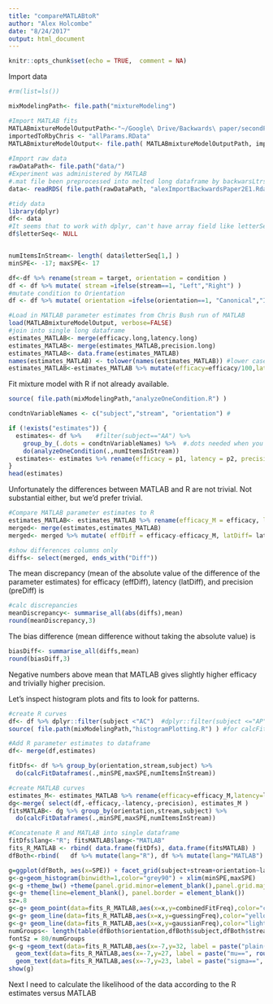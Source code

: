 ```yaml
---
title: "compareMATLABtoR"
author: "Alex Holcombe"
date: "8/24/2017"
output: html_document
---
```


```r
knitr::opts_chunk$set(echo = TRUE,  comment = NA)
```

Import data

```r
#rm(list=ls())

mixModelingPath<- file.path("mixtureModeling")

#Import MATLAB fits
MATLABmixtureModelOutputPath<-"~/Google\ Drive/Backwards\ paper/secondPaper/E1/Data/MixModData"
importedToRbyChris <- "allParams.RData"
MATLABmixtureModelOutput<- file.path( MATLABmixtureModelOutputPath, importedToRbyChris )
  
#Import raw data
rawDataPath<- file.path("data/")
#Experiment was administered by MATLAB
#.mat file been preprocessed into melted long dataframe by backwarsLtrsLoadRawData.R
data<- readRDS( file.path(rawDataPath, "alexImportBackwardsPaper2E1.Rdata") ) 

#tidy data
library(dplyr)
df<- data
#It seems that to work with dplyr, can't have array field like letterSeq
df$letterSeq<- NULL


numItemsInStream<- length( data$letterSeq[1,] )  
minSPE<- -17; maxSPE<- 17

df<-df %>% rename(stream = target, orientation = condition )
df <- df %>% mutate( stream =ifelse(stream==1, "Left","Right") )
#mutate condition to Orientation
df <- df %>% mutate( orientation =ifelse(orientation==1, "Canonical","Inverted") )

#Load in MATLAB parameter estimates from Chris Bush run of MATLAB
load(MATLABmixtureModelOutput, verbose=FALSE)
#join into single long dataframe
estimates_MATLAB<- merge(efficacy.long,latency.long)
estimates_MATLAB<- merge(estimates_MATLAB,precision.long)
estimates_MATLAB<- data.frame(estimates_MATLAB)
names(estimates_MATLAB) <- tolower(names(estimates_MATLAB)) #lower case the column names
estimates_MATLAB<-estimates_MATLAB %>% mutate(efficacy=efficacy/100,latency=latency/100,precision=precision/100)

```

Fit mixture model with R if not already available.
```r
source( file.path(mixModelingPath,"analyzeOneCondition.R") )

condtnVariableNames <- c("subject","stream", "orientation") # 

if (!exists("estimates")) {
  estimates<- df %>%    #filter(subject=="AA") %>%
    group_by_(.dots = condtnVariableNames) %>%  #.dots needed when you have a variable containing multiple factor names
    do(analyzeOneCondition(.,numItemsInStream))
  estimates<- estimates %>% rename(efficacy = p1, latency = p2, precision = p3)
}
head(estimates)
```

Unfortunately the differences between MATLAB and R are not trivial. Not substantial either, but we'd prefer trivial.

```r
#Compare MATLAB parameter estimates to R
estimates_MATLAB<- estimates_MATLAB %>% rename(efficacy_M = efficacy, latency_M = latency, precision_M = precision)
merged<- merge(estimates,estimates_MATLAB)  
merged<- merged %>% mutate( effDiff = efficacy-efficacy_M, latDiff= latency_M-latency, preDiff= precision_M-precision )

#show differences columns only
diffs<- select(merged, ends_with("Diff"))
```

The mean discrepancy (mean of the absolute value of the difference of the parameter estimates) for
efficacy (effDiff), latency (latDiff), and precision (preDiff) is
```r
#calc discrepancies
meanDiscrepancy<- summarise_all(abs(diffs),mean)
round(meanDiscrepancy,3)
```

The bias difference (mean difference without taking the absolute value) is
```r
biasDiff<- summarise_all(diffs,mean)
round(biasDiff,3)
```
Negative numbers above mean that MATLAB gives slightly higher efficacy and trivially higher precision.

Let's inspect histogram plots and fits to look for patterns.
```r
#create R curves
df<- df %>% dplyr::filter(subject <"AC")  #dplyr::filter(subject <="AP") #dplyr::filter(subject <= "BD" & subject >="AP")
source( file.path(mixModelingPath,"histogramPlotting.R") ) #for calcFitDataframes

#Add R parameter estimates to dataframe
df<- merge(df,estimates) 

fitDfs<- df %>% group_by(orientation,stream,subject) %>% 
  do(calcFitDataframes(.,minSPE,maxSPE,numItemsInStream))

#create MATLAB curves
estimates_M<- estimates_MATLAB %>% rename(efficacy=efficacy_M,latency=latency_M,precision=precision_M)
dg<-merge( select(df,-efficacy,-latency,-precision), estimates_M )
fitsMATLAB<- dg %>% group_by(orientation,stream,subject) %>% 
  do(calcFitDataframes(.,minSPE,maxSPE,numItemsInStream))

#Concatenate R and MATLAB into single dataframe
fitDfs$lang<-"R"; fitsMATLAB$lang<-"MATLAB"
fits_R_MATLAB <- rbind( data.frame(fitDfs), data.frame(fitsMATLAB) )
dfBoth<-rbind(   df %>% mutate(lang="R"), df %>% mutate(lang="MATLAB")  )

g=ggplot(dfBoth, aes(x=SPE)) + facet_grid(subject+stream+orientation~lang)
g<-g+geom_histogram(binwidth=1,color="grey90") + xlim(minSPE,maxSPE)
g<-g +theme_bw() +theme(panel.grid.minor=element_blank(),panel.grid.major=element_blank())# hide all gridlines.
g<-g+ theme(line=element_blank(), panel.border = element_blank())
sz=.8
g<-g+ geom_point(data=fits_R_MATLAB,aes(x=x,y=combinedFitFreq),color="chartreuse3",size=sz*2.5)
g<-g+ geom_line(data=fits_R_MATLAB,aes(x=x,y=guessingFreq),color="yellow",size=sz)
g<-g+ geom_line(data=fits_R_MATLAB,aes(x=x,y=gaussianFreq),color="lightblue",size=sz)
numGroups<- length(table(dfBoth$orientation,dfBoth$subject,dfBoth$stream,dfBoth$lang))
fontSz = 80/numGroups
g<-g +geom_text(data=fits_R_MATLAB,aes(x=-7,y=32, label = paste("plain(e)==", round(efficacy,2), sep = "")),  parse = TRUE,size=fontSz) +
  geom_text(data=fits_R_MATLAB,aes(x=-7,y=27, label = paste("mu==", round(latency,2), sep = "")),  parse = TRUE,size=fontSz)+
  geom_text(data=fits_R_MATLAB,aes(x=-7,y=23, label = paste("sigma==", round(precision,2), sep = "")),  parse = TRUE,size=fontSz)
show(g)
```

Next I need to calculate the likelihood of the data according to the R estimates versus MATLAB
